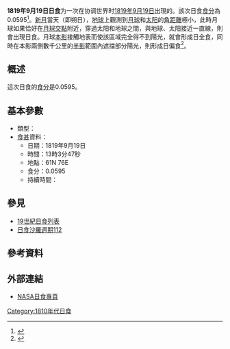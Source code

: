 {{Infobox Solar eclipse
| Year        = 1819
| Month       = 9
| Day         = 19
| Type        = 
| Image       = SE1819Sep19Pe.gif
| Image size  = 200px
| Image intro = 1819年9月19日路徑圖
  <!--   日食資料   -->
| Gamma       = 1.5258
| Mag         = 0.0595
| Saros       = [[日食沙羅週期112|112]]
| Saros total = 
| Saros seq   = 
  <!--     食甚     -->
| Duration    = 
| Location    = 
| Coords      = 
| Width       = 
  <!--   開始時間   -->
| Partial     = 
| Start type  = 
| Centre      = 
| Greatest    = 13:03:47
  <!--     倒數     -->
| hour        = 13
| minute      = 03
| second      = 47
| Duration_s  = 
}}
'''1819年9月19日日食'''为一次在协调世界时[[1819年|1819年]][[9月19日|9月19日]]出現的。該次日食[[食分|食分]]為0.0595<ref name="nasa_catalog_list">{{cite web |url=http://eclipse.gsfc.nasa.gov/SEcat5/SE1801-1900.html |title=Catalog of Solar Eclipses: 1801 to 1900 |language=en |publisher=[[NASA|NASA]] |accessdate=2009-07-26 |archiveurl=https://web.archive.org/web/20150112204733/http://eclipse.gsfc.nasa.gov/SEcat5/SE1801-1900.html |archivedate=2015-01-12 |deadurl=no }}</ref>。[[新月|新月]]當天（即朔日），[[地球|地球]]上觀測到[[月球|月球]]和[[太阳|太阳]]的[[角距離|角距離]]極小，此時月球如果恰好在[[月球交點|月球交點]]附近，穿過太阳和地球之間，與地球、太阳接近一直線，則會出現日食。月球[[本影|本影]]接觸地表而使該區域完全得不到陽光，就會形成日全食，同時在本影兩側數千公里的[[半影|半影]]範圍內遮擋部分陽光，則形成日偏食<ref name="astron">{{cite web |author=樊忠玉 |title=日（月）食 |url=http://www.astron.ac.cn/bencandy-51-1630-1.htm |publisher=中国天文科普网 |archiveurl=https://web.archive.org/web/20140917080048/http://www.astron.ac.cn/bencandy-51-1630-1.htm |archivedate=2014-09-17 |deadurl=no |date=2010-01-23 |accessdate=2015-08-04 |language=zh-cn }}</ref>。

== 概述 ==
這次日食的[[食分|食分]]是0.0595。

== 基本參數 ==
{{NoteUTC}}
* 類型：
*[[食甚|食甚]]資料：
** 日期：1819年9月19日
** 時間：13時3分47秒 
** 地點：61N 76E
** 食分：0.0595
** 持續時間：

== 參見 ==
{{日食主題}}
* [[19世紀日食列表|19世紀日食列表]]
* [[日食沙羅週期112|日食沙羅週期112]]

== 參考資料 ==
{{reflist}}

== 外部連結 ==
* [http://eclipse.gsfc.nasa.gov/solar.html NASA日食專頁]{{Wayback|url=http://eclipse.gsfc.nasa.gov/solar.html |date=20190108200537 }}{{en icon}}

{{日食}}

[[Category:1810年代日食|Category:1810年代日食]]

{{Eclipse-stub}}